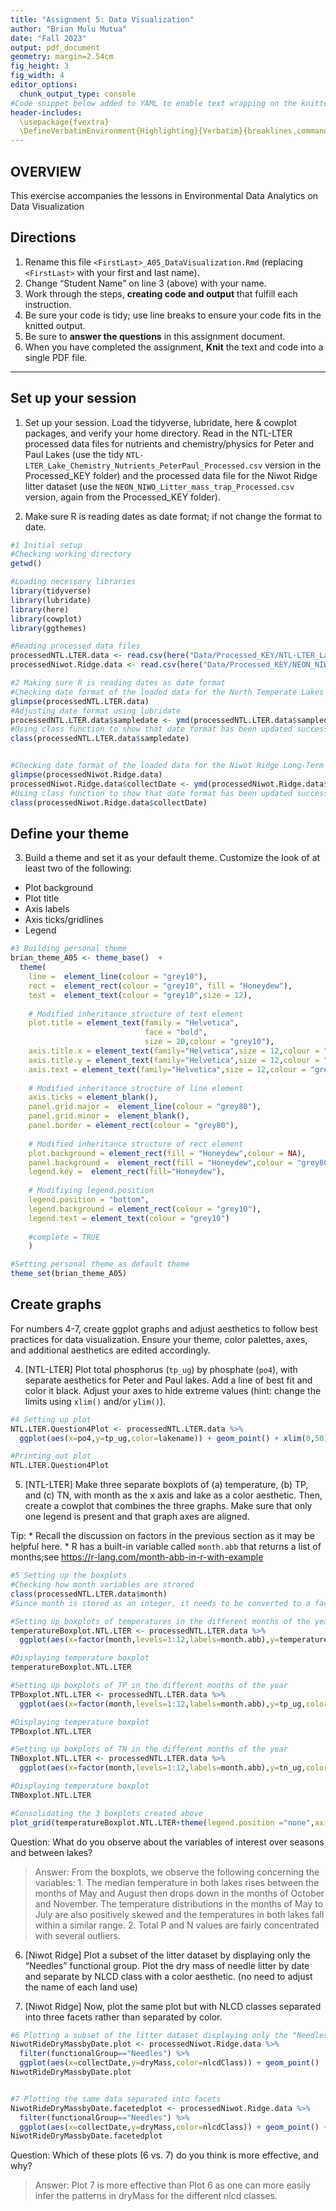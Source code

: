 ```yaml
---
title: "Assignment 5: Data Visualization"
author: "Brian Mulu Mutua"
date: "Fall 2023"
output: pdf_document
geometry: margin=2.54cm
fig_height: 3
fig_width: 4
editor_options: 
  chunk_output_type: console
#Code snippet below added to YAML to enable text wrapping on the knitted pdf document. Adapted from a post from jng posted to stackoverflow.com on 09/05/2023 https://stackoverflow.com/questions/26210656/in-r-markdown-in-rstudio-how-can-i-prevent-the-source-code-from-running-off-a-p 
header-includes:
  \usepackage{fvextra}
  \DefineVerbatimEnvironment{Highlighting}{Verbatim}{breaklines,commandchars=\\\{\}}
---
```


## OVERVIEW

This exercise accompanies the lessons in Environmental Data Analytics on Data Visualization 

## Directions
1.  Rename this file `<FirstLast>_A05_DataVisualization.Rmd` (replacing `<FirstLast>` with your first and last name).
2. Change "Student Name" on line 3 (above) with your name.
3. Work through the steps, **creating code and output** that fulfill each instruction.
4. Be sure your code is tidy; use line breaks to ensure your code fits in the knitted output.
5. Be sure to **answer the questions** in this assignment document.
6. When you have completed the assignment, **Knit** the text and code into a single PDF file.

---

## Set up your session 

1. Set up your session. Load the tidyverse, lubridate, here & cowplot packages, and verify your home directory. Read in the NTL-LTER processed data files for nutrients and chemistry/physics for Peter and Paul Lakes (use the tidy `NTL-LTER_Lake_Chemistry_Nutrients_PeterPaul_Processed.csv` version in the Processed_KEY folder) and the processed data file for the Niwot Ridge litter dataset (use the `NEON_NIWO_Litter_mass_trap_Processed.csv` version, again from the Processed_KEY folder). 

2. Make sure R is reading dates as date format; if not change the format to date.

```r
#1 Initial setup
#Checking working directory 
getwd()

#Loading necessary libraries
library(tidyverse)
library(lubridate)
library(here)
library(cowplot)
library(ggthemes)

#Reading processed data files
processedNTL.LTER.data <- read.csv(here("Data/Processed_KEY/NTL-LTER_Lake_Chemistry_Nutrients_PeterPaul_Processed.csv"))
processedNiwot.Ridge.data <- read.csv(here("Data/Processed_KEY/NEON_NIWO_Litter_mass_trap_Processed.csv"))

#2 Making sure R is reading dates as date format
#Checking date format of the loaded data for the North Temperate Lakes LTER Data
glimpse(processedNTL.LTER.data)
#Adjusting date format using lubridate
processedNTL.LTER.data$sampledate <- ymd(processedNTL.LTER.data$sampledate)
#Using class function to show that date format has been updated successfully
class(processedNTL.LTER.data$sampledate)


#Checking date format of the loaded data for the Niwot Ridge Long-Term Ecological Research (LTER) station
glimpse(processedNiwot.Ridge.data)
processedNiwot.Ridge.data$collectDate <- ymd(processedNiwot.Ridge.data$collectDate)
#Using class function to show that date format has been updated successfully
class(processedNiwot.Ridge.data$collectDate)

```
## Define your theme
3. Build a theme and set it as your default theme. Customize the look of at least two of the following: 
 * Plot background
 * Plot title
 * Axis labels
 * Axis ticks/gridlines
 * Legend

```r
#3 Building personal theme
brian_theme_A05 <- theme_base()  + 
  theme(
    line =  element_line(colour = "grey10"),
    rect =  element_rect(colour = "grey10", fill = "Honeydew"),
    text =  element_text(colour = "grey10",size = 12),
    
    # Modified inheritance structure of text element
    plot.title = element_text(family = "Helvetica",
                              face = "bold",
                              size = 20,colour = "grey10"),
    axis.title.x = element_text(family="Helvetica",size = 12,colour = "grey10",face = "bold"),
    axis.title.y = element_text(family="Helvetica",size = 12,colour = "grey10",face = "bold"),
    axis.text = element_text(family="Helvetica",size = 12,colour = "grey10"),
    
    # Modified inheritance structure of line element
    axis.ticks = element_blank(),
    panel.grid.major =  element_line(colour = "grey80"),
    panel.grid.minor =  element_blank(),
    panel.border = element_rect(colour = "grey80"),
    
    # Modified inheritance structure of rect element
    plot.background = element_rect(fill = "Honeydew",colour = NA),
    panel.background =  element_rect(fill = "Honeydew",colour = "grey80"),
    legend.key =  element_rect(fill="Honeydew"),
    
    # Modifiying legend.position
    legend.position = "bottom",
    legend.background = element_rect(colour = "grey10"),
    legend.text = element_text(colour = "grey10")
    
    #complete = TRUE
    )

#Setting personal theme as default theme
theme_set(brian_theme_A05)
```

## Create graphs
For numbers 4-7, create ggplot graphs and adjust aesthetics to follow best practices for data visualization. Ensure your theme, color palettes, axes, and additional aesthetics are edited accordingly.

4. [NTL-LTER] Plot total phosphorus (`tp_ug`) by phosphate (`po4`), with separate aesthetics for Peter and Paul lakes. Add a line of best fit and color it black. Adjust your axes to hide extreme values (hint: change the limits using `xlim()` and/or `ylim()`).

```r
#4 Setting up plot
NTL.LTER.Question4Plot <- processedNTL.LTER.data %>% 
  ggplot(aes(x=po4,y=tp_ug,color=lakename)) + geom_point() + xlim(0,50) + ylim(0,150) + geom_smooth(method=lm, color="black")

#Printing out plot
NTL.LTER.Question4Plot

```


5. [NTL-LTER] Make three separate boxplots of (a) temperature, (b) TP, and (c) TN, with month as the x axis and lake as a color aesthetic. Then, create a cowplot that combines the three graphs. Make sure that only one legend is present and that graph axes are aligned. 

Tip:
* Recall the discussion on factors in the previous section as it may be helpful here. 
* R has a built-in variable called `month.abb` that returns a list of months;see <https://r-lang.com/month-abb-in-r-with-example>

```r
#5 Setting up the boxplots
#Checking how month variables are strored
class(processedNTL.LTER.data$month)
#Since month is stored as an integer, it needs to be converted to a factor to probably plot the months on the x axis. This is done in the respective pipes for the different visualisations outlined below.

#Setting up boxplots of temperatures in the different months of the year
temperatureBoxplot.NTL.LTER <- processedNTL.LTER.data %>% 
  ggplot(aes(x=factor(month,levels=1:12,labels=month.abb),y=temperature_C,color=lakename))+geom_boxplot()+scale_x_discrete(name="month",drop=FALSE)+labs(y="Temperature (\u00B0C)")

#Displaying temperature boxplot
temperatureBoxplot.NTL.LTER

#Setting up boxplots of TP in the different months of the year
TPBoxplot.NTL.LTER <- processedNTL.LTER.data %>% 
  ggplot(aes(x=factor(month,levels=1:12,labels=month.abb),y=tp_ug,color=lakename))+geom_boxplot()+scale_x_discrete(name="month",drop=FALSE)+labs(y="Total P")

#Displaying temperature boxplot
TPBoxplot.NTL.LTER

#Setting up boxplots of TN in the different months of the year
TNBoxplot.NTL.LTER <- processedNTL.LTER.data %>% 
  ggplot(aes(x=factor(month,levels=1:12,labels=month.abb),y=tn_ug,color=lakename))+geom_boxplot()+scale_x_discrete(name="month",drop=FALSE)+labs(y="Total N")

#Displaying temperature boxplot
TNBoxplot.NTL.LTER

#Consolidating the 3 boxplots created above
plot_grid(temperatureBoxplot.NTL.LTER+theme(legend.position ="none",axis.title.x = element_blank()),TPBoxplot.NTL.LTER+theme(legend.position ="none",axis.title.x = element_blank()),TNBoxplot.NTL.LTER+theme(legend.position ="none"),nrow = 3,align = "hv")

```

Question: What do you observe about the variables of interest over seasons and between lakes? 

> Answer: From the boxplots, we observe the following concerning the variables:
1. The median temperature in both lakes rises between the months of May and August then drops down in the months of October and November. The temperature distributions in the months of May to July are also positively skewed and the temperatures in both lakes fall within a similar range.
2. Total P and N values are fairly concentrated with several outliers.

6. [Niwot Ridge] Plot a subset of the litter dataset by displaying only the "Needles" functional group. Plot the dry mass of needle litter by date and separate by NLCD class with a color aesthetic. (no need to adjust the name of each land use)

7. [Niwot Ridge] Now, plot the same plot but with NLCD classes separated into three facets rather than separated by color. 

```r
#6 Plotting a subset of the litter dataset displaying only the "Needles" functional group
NiwotRideDryMassbyDate.plot <- processedNiwot.Ridge.data %>% 
  filter(functionalGroup=="Needles") %>% 
  ggplot(aes(x=collectDate,y=dryMass,color=nlcdClass)) + geom_point()
NiwotRideDryMassbyDate.plot


#7 Plotting the same data separated into facets
NiwotRideDryMassbyDate.facetedplot <- processedNiwot.Ridge.data %>% 
  filter(functionalGroup=="Needles") %>% 
  ggplot(aes(x=collectDate,y=dryMass,color=nlcdClass)) + geom_point() + facet_wrap(vars(nlcdClass),nrow = 1) + theme(legend.position = "bottom")
NiwotRideDryMassbyDate.facetedplot


```
Question: Which of these plots (6 vs. 7) do you think is more effective, and why? 

> Answer: Plot 7 is more effective than Plot 6 as one can more easily infer the patterns in dryMass for the different nlcd classes.